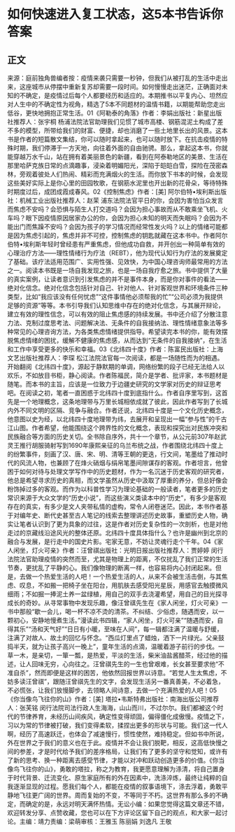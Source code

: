 # 如何快速进入复工状态，这5本书告诉你答案
## 正文
来源：庭前独角兽编者按：疫情来袭只需要一秒钟，但我们从被打乱的生活中走出来，这座城市从停摆中重新复苏却需要一段时间。如何慢慢走出迷茫，正确面对未知的不确定，是疫情过后每个人都要经历和适应的。本期推书以平复内心、坦然应对人生中的不确定性为视角，精选了5本不同题材的温情书籍，以期能帮助您走出低谷，更快地拥抱正常生活。01《阿勒泰的角落》作者：李娟出版社：新星出版社推荐人：张宇桐  杨浦法院法官助理我们见惯了城市高楼、钢筋混泥土构成了差不多的模型，所带给我们的财富、便捷，却也消磨了一些土地里长出的风景。这本书是作者的短篇散文集结，你可以随时拿起来，也可以随时放下。在抗击疫情的特殊时期，我们停滞于一方天地，向往着外面的自由驰骋。那么，拿起这本书，你就能穿越万水千山，站在拥有着美丽景色的新疆，看到在阿泰勒地区的美景、生活在那里哈萨克族日常的点滴趣事，浸染着明媚阳光，深陷于皑皑白雪，探险在茂密森林，旁观着彼处人们热闹、精彩而充满烟火的生活。而你放下书本的时候，会发现这些美好实际上是你心里的田园牧歌，在钢筋水泥里也开出新的花骨朵，等待特殊时期度过后，成团成霞成春风。02《控制焦虑》作者：[美] 阿尔伯特•埃利斯出版社：机械工业出版社推荐人：赵茉  浦东法院法官平日的你，会因为害怕当众发言而焦虑不安吗？会恐惧与陌生人打交道吗？会因为担心事故而从不敢乘坐飞机、火车吗？眼下因疫情原因居家办公的你，会因为担心未知的明天而失眠吗？会因为不能出门而焦躁不安吗？会因为孩子的学习情况而经常性发火吗？以上的情绪可能都是因为焦虑引起的，焦虑并非不可控，控制焦虑的钥匙就藏在这本书中。作者阿尔伯特•埃利斯年轻时曾经患有严重焦虑，但他成功自救，并开创出一种简单有效的心理治疗方法——理性情绪行为疗法（REBT），他为现代认知行为疗法的发展奠定了基础。该疗法适用范围广、实用性强、见效快，为中国心理咨询师最常用的方法之一。阅读本书既是一场自我发现之旅，也是一场自我疗愈之旅。书中提供了大量的真实案例，让读者意识到引发焦虑的并不是事件本身，而是你对事件的看法——绝对化信念。绝对化信念包括针对自己、针对他人、针对客观世界和环境条件三种类型，比如“我应该没有任何忧虑”“这件事情他必须帮我的忙”“公司必须为我提供足够的资源”等等。本书引导我们认知思维中存在的绝对化信念，与其展开辩论，建立有效的理性信念，可以有效的阻止焦虑感的持续发展。书中还介绍了分散注意力法、克制过度思考法、问题解决法、无条件的自我接纳法、理性情绪意象法等多种常见的心理咨询方法，为各类焦虑情绪提供指导。希望读完本书的你，能有效摆脱焦虑情绪的困扰，缓解不健康的焦虑感，从而达到“无条件的自我接纳”，在生活和工作中享受更多的快乐和幸福。03《北纬四十度》作者：陈富民出版社：上海文艺出版社推荐人：李琛  松江法院法官每一次阅读，都是一场随性而为的相遇。开始翻阅《北纬四十度》，源起于静默期的单调，网络纷繁的段子已经无法给人以欢乐，不如放目书柜，静心阅读。作者陈福民，简介是学者、批评家，本书题材是随笔。而本书的主旨，应该是一位致力于边疆史研究的文学家对历史的辩证思考吧。在阅读之初，笔者一直困惑于北纬四十度到底指什么。作者自序里写到，这首先是一个地理概念，这条地理带与万里长城相依成就了彼此，因此作者写到了长城内外不同文明的区隔、竞争与融合。作者还说，北纬四十度是一个文化历史概念，他意图以史为经，以北纬四十度地理带为纬，去展开和呈现出一幅“参与性”的千古江山图。作者希望，他能围绕这个跨界性的文化概念，表现和探究出对民族冲突和民族融合等方面的历史关切。全书除自序外，共十一个章节，从公元前307年赵武灵王推行胡服骑射写到1690年康熙亲征的乌兰布统之战，作者围绕北纬四十度上的纷繁事件，刻画了汉、唐、宋、明、清等王朝的更迭，行文间，笔墨给了推动时代的风流人物，也兼顾了在烽火硝烟与绢帛笔墨间隙谋存的客观。作者坦言，他曾困于如何对待与处理文学写作中的历史题材，作为一名沉迷于历史客观的研究者，他总是希望寻求历史的真相，而文学虽然从历史中汲取了厚重的养分，但总好像会粉饰掉过多的客观。而作为以科普性学习为理论基础的一般读者，笔者更多的历史常识来源于大众文学的“历史小说”，而这些演义类读本中的“历史”，有多少是客观存在的真实，有多少是文人夹带私情的虚构，常令人闭卷迷茫。因此，本书作者基于对编年史、断代史甚至古人笔记的线索去整理讲述历史故事，重塑历史人物，确实让笔者认识到了更为具象的过往，这是作者对历史复杂性的一次剖析，也是对他走过的京藏线沿途风光的整体还原。北纬四十度具体指什么？也许是幽州到北京的融合与发展，是行走中的国史片影。宅家无意，不妨让灵魂行走个千年。04《家人闲坐，灯火可亲》作者：汪曾祺出版社：光明日报出版社推荐人：贾婷婷 闵行法院法官助理疫情的突然而至，尤其是物理上的距离，不仅扰乱了我们正常的生活节奏，更扰乱了平静的心。我们像物理的断离一样，也容易将内心封闭起来。但是，去做一个热爱生活的人吧！一个热爱生活的人，从来不会被生活击倒，与其焦虑、叹息，不如搬一把椅子坐在阳台，用肌肤去感受阳光星辰，用感官去触摸微风细雨；不如掘一捧泥土养一盆绿植，用自己的双手去浇灌希望，用自己的目光探寻成长的奇妙。从寻常事物中发现乐趣，像汪曾祺先生在《家人闲坐，灯火可亲》一书中那般“歇一会儿，喝一杯不凉不烫的清茶。不纠结、少俗虑，随遇而安，以一颗初心，安静地慢煮生活。”漫读此书四辑，“家人闲坐，灯火可亲”“随遇而安，自得其乐”“汤和天气好”“日日有小暖，至味在人间”，每一辑都注满了温暖与舒缓，注满了对故人、故土的回忆与怀念。“西瓜灯里点了蜡烛，洒下一片绿光。父亲鼓捣半天，就为让孩子高兴一晚上”，童年生活的点滴，温暖着游子前行的步伐。一草一木，是亲切，一箪一瓢，是热爱，平淡的生活，柴米油盐酱醋茶，经过他的描述，让人回味无穷，心向往之。汪曾祺先生的一生也曾艰难，长女甚至要求他“不准自杀”，然而即便是这样的困苦，他依然回报世界以诗意。“若觉人生太焦虑，不妨多读汪曾祺”，跟随汪曾祺先生的文字，会发现生活另一番真善美，不必着急，不必慌张，让我们放慢脚步，去领略人间诗意，去做一个充满热爱的人吧！05《你当像鸟飞往你的山》作者：[美] 塔拉•韦斯特弗出版社：南海出版公司推荐人：张芙铭 闵行法院司法行政人生海海，山山而川，不过尔尔。我们都被这个时代的节律养育，未经历山间疾风，确定性变得顽固，偏得僵化成傲慢。疫情之下，习以为常的节律被打破，我们变得柔软，揉捏出更多的形状与可能。我们这一代人啊，经历了高速跃迁，也体会了减速慢行，惯性使然，难持稳定。但如书中所说，外在世界之于我们的意义也在于此。疫情并不会让我们脱靶，相反，这高低快慢之间的参差，才是时代给予我们的差序格局，让我们有了更多的坚守和觉知，或许有了新的思考、换一种距离去感受节律，才能以对冲和跃动创造更多的价值。《你当像鸟飞往你的山》，勇敢的塔拉，称之为教育，我更愿意理解为涤清，将自己置身于时代背景、迁流变化、原生家庭所有的外在因素中，洗涤淬炼，最终让纯粹的自我逐渐显现的过程。愿我们每个人，都能在疫情的叙事语境下，涤去浮着，勇敢平静地飞往更广阔的世界。周而复始的不变，不等同于不朽。这世界有那么多的不确定，而确定的是，永远对明天满怀热情。无讼小编：如果您觉得这篇文章还不错，欢迎转发分享、点赞收藏，您也可以在下方评论区留下自己的观点，和大家一起讨论。主编：靖力责编：梁萌审核：王雅玉 陈丽娟 刘逸凡 王敬